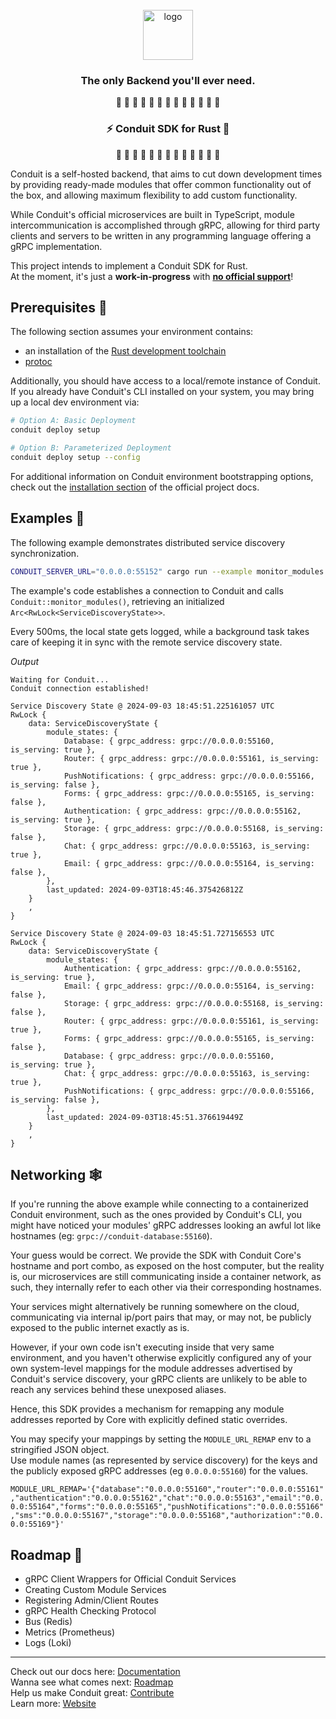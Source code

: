 <div align="center">
    <br>
        <a href="https://getconduit.dev" target="_blank"><img src="https://getconduit.dev/conduitLogo.svg" height="80px" alt="logo"/></a>
        <br/>
        <h3>The only Backend you'll ever need.</h3>
</div>

<div align="center">
    <p>🚧 🚧 🚧 🚧 🚧 🚧 🚧 🚧 🚧 🚧 🚧 🚧 🚧</p>
    <h3>⚡ Conduit SDK for Rust 🦀</h3>
    <p>🚧 🚧 🚧 🚧 🚧 🚧 🚧 🚧 🚧 🚧 🚧 🚧 🚧</p>
</div>

Conduit is a self-hosted backend, that aims to cut down development times
by providing ready-made modules that offer common functionality out of the box, and allowing
maximum flexibility to add custom functionality.

While Conduit's official microservices are built in TypeScript, module intercommunication is accomplished through gRPC,
allowing for third party clients and servers to be written in any programming language offering a gRPC implementation.

This project intends to implement a Conduit SDK for Rust.<br />
At the moment, it's just a **work-in-progress** with **<ins>no official support</ins>**!

## Prerequisites 🤔

The following section assumes your environment contains:

- an installation of the [Rust development toolchain](https://www.rust-lang.org/tools/install)
- [protoc](https://github.com/protocolbuffers/protobuf/releases)

Additionally, you should have access to a local/remote instance of Conduit.<br />
If you already have Conduit's CLI installed on your system, you may bring up a local dev environment via:

``` bash
# Option A: Basic Deployment
conduit deploy setup

# Option B: Parameterized Deployment
conduit deploy setup --config
```

For additional information on Conduit environment bootstrapping options, check out the [installation section](https://getconduit.dev/docs/installation
) of the official project docs.

## Examples 🧩

The following example demonstrates distributed service discovery synchronization.<br />

``` bash
CONDUIT_SERVER_URL="0.0.0.0:55152" cargo run --example monitor_modules
```

The example's code establishes a connection to Conduit and calls `Conduit::monitor_modules()`, retrieving an initialized `Arc<RwLock<ServiceDiscoveryState>>`.

Every 500ms, the local state gets logged, while a background task takes care of keeping it in sync with the remote service discovery state.

_Output_
```
Waiting for Conduit...
Conduit connection established!

Service Discovery State @ 2024-09-03 18:45:51.225161057 UTC
RwLock {
    data: ServiceDiscoveryState {
        module_states: {
            Database: { grpc_address: grpc://0.0.0.0:55160, is_serving: true },
            Router: { grpc_address: grpc://0.0.0.0:55161, is_serving: true },
            PushNotifications: { grpc_address: grpc://0.0.0.0:55166, is_serving: false },
            Forms: { grpc_address: grpc://0.0.0.0:55165, is_serving: false },
            Authentication: { grpc_address: grpc://0.0.0.0:55162, is_serving: true },
            Storage: { grpc_address: grpc://0.0.0.0:55168, is_serving: false },
            Chat: { grpc_address: grpc://0.0.0.0:55163, is_serving: true },
            Email: { grpc_address: grpc://0.0.0.0:55164, is_serving: false },
        },
        last_updated: 2024-09-03T18:45:46.375426812Z
    }
    ,
}

Service Discovery State @ 2024-09-03 18:45:51.727156553 UTC
RwLock {
    data: ServiceDiscoveryState {
        module_states: {
            Authentication: { grpc_address: grpc://0.0.0.0:55162, is_serving: true },
            Email: { grpc_address: grpc://0.0.0.0:55164, is_serving: false },
            Storage: { grpc_address: grpc://0.0.0.0:55168, is_serving: false },
            Router: { grpc_address: grpc://0.0.0.0:55161, is_serving: true },
            Forms: { grpc_address: grpc://0.0.0.0:55165, is_serving: false },
            Database: { grpc_address: grpc://0.0.0.0:55160, is_serving: true },
            Chat: { grpc_address: grpc://0.0.0.0:55163, is_serving: true },
            PushNotifications: { grpc_address: grpc://0.0.0.0:55166, is_serving: false },
        },
        last_updated: 2024-09-03T18:45:51.376619449Z
    }
    ,
}
```

## Networking 🕸️

If you're running the above example while connecting to a containerized Conduit environment,
such as the ones provided by Conduit's CLI, you might have noticed your modules' gRPC addresses
looking an awful lot like hostnames (eg: `grpc://conduit-database:55160`).

Your guess would be correct. We provide the SDK with Conduit Core's hostname and port combo,
as exposed on the host computer, but the reality is, our microservices are still communicating inside a container network,
as such, they internally refer to each other via their corresponding hostnames.

Your services might alternatively be running somewhere on the cloud,
communicating via internal ip/port pairs that may, or may not, be publicly exposed to the public internet exactly as is.

However, if your own code isn't executing inside that very same environment,
and you haven't otherwise explicitly configured any of your own system-level mappings
for the module addresses advertised by Conduit's service discovery,
your gRPC clients are unlikely to be able to reach any services behind these unexposed aliases.

Hence, this SDK provides a mechanism for remapping any module addresses reported
by Core with explicitly defined static overrides.

You may specify your mappings by setting the `MODULE_URL_REMAP` env to a stringified JSON object.<br />
Use module names (as represented by service discovery) for the keys
and the publicly exposed gRPC addresses (eg `0.0.0.0:55160`) for the values.

`MODULE_URL_REMAP='{"database":"0.0.0.0:55160","router":"0.0.0.0:55161","authentication":"0.0.0.0:55162","chat":"0.0.0.0:55163","email":"0.0.0.0:55164","forms":"0.0.0.0:55165","pushNotifications":"0.0.0.0:55166","sms":"0.0.0.0:55167","storage":"0.0.0.0:55168","authorization":"0.0.0.0:55169"}'`

## Roadmap 🏁

- gRPC Client Wrappers for Official Conduit Services
- Creating Custom Module Services
- Registering Admin/Client Routes
- gRPC Health Checking Protocol
- Bus (Redis)
- Metrics (Prometheus)
- Logs (Loki)

---

Check out our docs here: [Documentation](https://getconduit.dev/docs/overview/intro)\
Wanna see what comes next: [Roadmap](https://sharing.clickup.com/1554325/b/h/1fdwn-7561/8b09d2e9aedec0b)\
Help us make Conduit great: [Contribute](https://github.com/ConduitPlatform/Conduit/blob/main/.github/CONTRIBUTING.md)\
Learn more: [Website](https://getconduit.dev)
